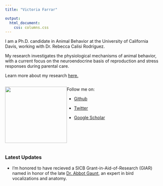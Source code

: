 ```yaml
---
title: "Victoria Farrar"

output:
  html_document: 
    css: columns.css
---
```


I am a Ph.D. candidate in Animal Behavior at the University of California Davis, working with Dr. Rebecca Calisi Rodríguez. 

My research investigates the physiological mechanisms of animal behavior, with a current focus on the neuroendocrine basis of reproduction and stress responses during parental care. 

Learn more about my research [here.](https://vsfarrar.github.io/about.html)


:::: {style="display: flex;"}

::: {}
[![](data/pigeon_profile_pic.png){ width=203px height=185px}](http://calisilab.ucdavis.edu/people.html)
:::

::: {}
Follow me on: 

* [Github](https://github.com/vsfarrar)

* [Twitter](https://twitter.com/vs_farrar)

* [Google Scholar](https://scholar.google.com/citations?user=WS8oHRYAAAAJ&hl=en)
:::

::::

### Latest Updates

* I'm honored to have recieved a SICB Grant-in-Aid-of-Research (GIAR) named in honor of the late [Dr. Abbot Gaunt](www.tinyurl.com/p9u98vnk), an expert in bird vocalizations and anatomy. 



